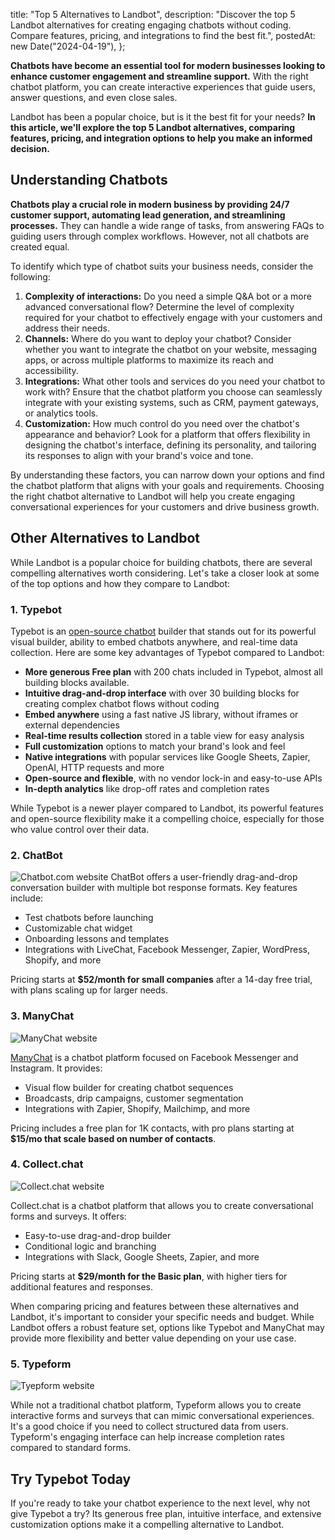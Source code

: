 
  title: "Top 5 Alternatives to Landbot",
  description:
    "Discover the top 5 Landbot alternatives for creating engaging chatbots without coding. Compare features, pricing, and integrations to find the best fit.",
  postedAt: new Date("2024-04-19"),
};



**Chatbots have become an essential tool for modern businesses looking to enhance customer engagement and streamline support.** With the right chatbot platform, you can create interactive experiences that guide users, answer questions, and even close sales.

Landbot has been a popular choice, but is it the best fit for your needs? **In this article, we'll explore the top 5 Landbot alternatives, comparing features, pricing, and integration options to help you make an informed decision.**

## Understanding Chatbots

**Chatbots play a crucial role in modern business by providing 24/7 customer support, automating lead generation, and streamlining processes.** They can handle a wide range of tasks, from answering FAQs to guiding users through complex workflows. However, not all chatbots are created equal.

To identify which type of chatbot suits your business needs, consider the following:

1. **Complexity of interactions:** Do you need a simple Q&A bot or a more advanced conversational flow? Determine the level of complexity required for your chatbot to effectively engage with your customers and address their needs.
2. **Channels:** Where do you want to deploy your chatbot? Consider whether you want to integrate the chatbot on your website, messaging apps, or across multiple platforms to maximize its reach and accessibility.
3. **Integrations:** What other tools and services do you need your chatbot to work with? Ensure that the chatbot platform you choose can seamlessly integrate with your existing systems, such as CRM, payment gateways, or analytics tools.
4. **Customization:** How much control do you need over the chatbot's appearance and behavior? Look for a platform that offers flexibility in designing the chatbot's interface, defining its personality, and tailoring its responses to align with your brand's voice and tone.

By understanding these factors, you can narrow down your options and find the chatbot platform that aligns with your goals and requirements. Choosing the right chatbot alternative to Landbot will help you create engaging conversational experiences for your customers and drive business growth.

## Other Alternatives to Landbot

While Landbot is a popular choice for building chatbots, there are several compelling alternatives worth considering. Let's take a closer look at some of the top options and how they compare to Landbot:

### 1. Typebot

Typebot is an [open-source chatbot](https://typebot.io/blog/open-source-chatbots) builder that stands out for its powerful visual builder, ability to embed chatbots anywhere, and real-time data collection. Here are some key advantages of Typebot compared to Landbot:

- **More generous Free plan** with 200 chats included in Typebot, almost all building blocks available.
- **Intuitive drag-and-drop interface** with over 30 building blocks for creating complex chatbot flows without coding
- **Embed anywhere** using a fast native JS library, without iframes or external dependencies
- **Real-time results collection** stored in a table view for easy analysis
- **Full customization** options to match your brand's look and feel
- **Native integrations** with popular services like Google Sheets, Zapier, OpenAI, HTTP requests and more
- **Open-source and flexible**, with no vendor lock-in and easy-to-use APIs
- **In-depth analytics** like drop-off rates and completion rates

<Table
  headers={["Feature", "Typebot", "Landbot"]}
  rows={[
    [
      "Pricing",
      "Free plan, $39/mo Starter, $99/mo Pro",
      "Free plan, €40/mo Starter, €150/mo Pro, €400/mo Business",
    ],
    [
      "Integrations",
      "Google Sheets, Webhooks, Zapier, Make, SendGrid",
      "Dialogflow, Salesforce, Slack, Google Sheets, Zapier, Mailchimp",
    ],
    [
      "Customization",
      "Full theme customization, custom CSS",
      "Limited theme options",
    ],
  ]}
/>

<Youtube id="u8FZHvlYviw" />

While Typebot is a newer player compared to Landbot, its powerful features and open-source flexibility make it a compelling choice, especially for those who value control over their data.

### 2. ChatBot

<Image
  src="/images/blog/landbot-alternative/chatbot-com-website.png"
  alt="Chatbot.com website"
  width={2000}
  height={1199}
/>
ChatBot offers a user-friendly drag-and-drop conversation builder with multiple bot
response formats. Key features include:

- Test chatbots before launching
- Customizable chat widget
- Onboarding lessons and templates
- Integrations with LiveChat, Facebook Messenger, Zapier, WordPress, Shopify, and more

Pricing starts at **$52/month for small companies** after a 14-day free trial, with plans scaling up for larger needs.

### 3. ManyChat

<Image
  src="/images/blog/landbot-alternative/manychat-website.png"
  alt="ManyChat website"
  width={2000}
  height={1038}
/>

[ManyChat](https://typebot.io/blog/manychat-alternatives) is a chatbot platform focused on Facebook Messenger and Instagram. It provides:

- Visual flow builder for creating chatbot sequences
- Broadcasts, drip campaigns, customer segmentation
- Integrations with Zapier, Shopify, Mailchimp, and more

Pricing includes a free plan for 1K contacts, with pro plans starting at **$15/mo that scale based on number of contacts**.

### 4. Collect.chat

<Image
  src="/images/blog/landbot-alternative/collect-chat-website.png"
  alt="Collect.chat website"
  width={2000}
  height={1031}
/>

Collect.chat is a chatbot platform that allows you to create conversational forms and surveys. It offers:

- Easy-to-use drag-and-drop builder
- Conditional logic and branching
- Integrations with Slack, Google Sheets, Zapier, and more

Pricing starts at **$29/month for the Basic plan**, with higher tiers for additional features and responses.

When comparing pricing and features between these alternatives and Landbot, it's important to consider your specific needs and budget. While Landbot offers a robust feature set, options like Typebot and ManyChat may provide more flexibility and better value depending on your use case.

### 5. Typeform

<Image
  src="/images/blog/landbot-alternative/typeform-website.png"
  alt="Tyepform website"
  width={2000}
  height={1241}
/>

While not a traditional chatbot platform, Typeform allows you to create interactive forms and surveys that can mimic conversational experiences. It's a good choice if you need to collect structured data from users. Typeform's engaging interface can help increase completion rates compared to standard forms.

## Try Typebot Today

If you're ready to take your chatbot experience to the next level, why not give Typebot a try? Its generous free plan, intuitive interface, and extensive customization options make it a compelling alternative to Landbot.

<Cta heading="Tap into the power of a free chatbot today and see the difference for yourself." />
